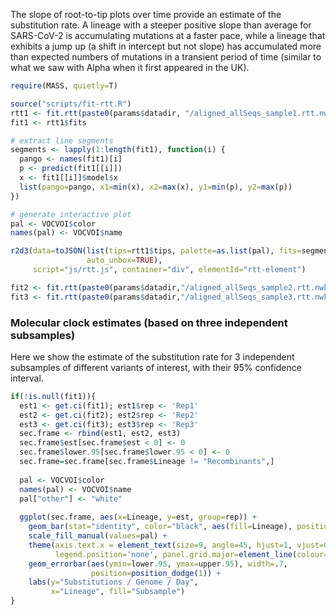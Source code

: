 
The slope of root-to-tip plots over time provide an estimate of the substitution rate.
A lineage with a steeper positive slope than average for SARS-CoV-2 is accumulating mutations at a faster pace, while a lineage that exhibits a jump up (a shift in intercept but not slope) has accumulated more than expected numbers of mutations in a transient period of time (similar to what we saw with Alpha when it first appeared in the UK).

```{r message=FALSE, echo=F, warning=F}
require(MASS, quietly=T)

source("scripts/fit-rtt.R")
rtt1 <- fit.rtt(paste0(params$datadir, "/aligned_allSeqs_sample1.rtt.nwk"))
fit1 <- rtt1$fits

# extract line segments
segments <- lapply(1:length(fit1), function(i) {
  pango <- names(fit1)[i]
  p <- predict(fit1[[i]])
  x <- fit1[[i]]$model$x
  list(pango=pango, x1=min(x), x2=max(x), y1=min(p), y2=max(p))
})

# generate interactive plot
pal <- VOCVOI$color
names(pal) <- VOCVOI$name

r2d3(data=toJSON(list(tips=rtt1$tips, palette=as.list(pal), fits=segments), 
                 auto_unbox=TRUE), 
     script="js/rtt.js", container="div", elementId="rtt-element")
```


```{r message=FALSE, echo=F, warning=F}
fit2 <- fit.rtt(paste0(params$datadir,"/aligned_allSeqs_sample2.rtt.nwk"))$fits
fit3 <- fit.rtt(paste0(params$datadir,"/aligned_allSeqs_sample3.rtt.nwk"))$fits
```


### Molecular clock estimates (based on three independent subsamples)

Here we show the estimate of the substitution rate for 3 independent subsamples of different variants of interest, with their 95% confidence interval.

```{r message=FALSE, echo=F, warning=F}

if(!is.null(fit1)){
  est1 <- get.ci(fit1); est1$rep <- 'Rep1'
  est2 <- get.ci(fit2); est2$rep <- 'Rep2'
  est3 <- get.ci(fit3); est3$rep <- 'Rep3'
  sec.frame <- rbind(est1, est2, est3)
  sec.frame$est[sec.frame$est < 0] <- 0
  sec.frame$lower.95[sec.frame$lower.95 < 0] <- 0
  sec.frame=sec.frame[sec.frame$Lineage != "Recombinants",]
  
  pal <- VOCVOI$color
  names(pal) <- VOCVOI$name
  pal["other"] <- "white"
    
  ggplot(sec.frame, aes(x=Lineage, y=est, group=rep)) + 
    geom_bar(stat="identity", color="black", aes(fill=Lineage), position='dodge') + 
    scale_fill_manual(values=pal) + 
    theme(axis.text.x = element_text(size=9, angle=45, hjust=1, vjust=0.95),
          legend.position='none', panel.grid.major=element_line(colour="grey90")) + 
    geom_errorbar(aes(ymin=lower.95, ymax=upper.95), width=.7,
                  position=position_dodge(1)) +
    labs(y="Substitutions / Genome / Day",
         x="Lineage", fill="Subsample")
}

```


